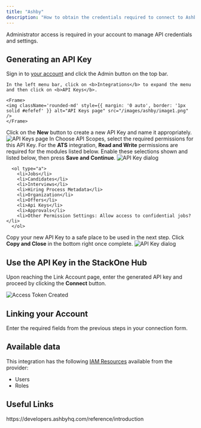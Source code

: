 ```yaml
---
title: "Ashby"
description: "How to obtain the credentials required to connect to Ashby."
---
```



<Note>
  Administrator access is required in your account to manage API credentials and settings.
</Note>

## Generating an API Key

<Steps>
  <Step title="Sign-in and open Integrations">
    Sign in to <a href="https://app.ashbyhq.com/signin">your account</a> and click the Admin <Icon icon="gear" iconType="regular" /> button on the top bar.

    In the left menu bar, click on <b>Integrations</b> to expand the menu and then click on <b>API Keys</b>.

    <Frame>
    <img className='rounded-md' style={{ margin: '0 auto', border: '1px solid #efefef' }} alt="API Keys page" src="/images/ashby/image1.png" />
    </Frame>
  </Step>

  <Step title="Add a new API key">
    Click on the <Icon icon="plus" iconType="regular" /> <b>New</b> button to create a new API Key and name it appropriately.
    <Frame>
      <img className='rounded-md' style={{ width: '400px', margin: '0 auto', border: '1px solid #efefef' }} alt="API Keys page" src="/images/ashby/image2.png" />
    </Frame>
  </Step>

  <Step title="Select the Appropriate API Scopes">
      In Choose API Scopes, select the required permissions for this API Key. For the <b>ATS</b> integration, <b>Read and Write</b> permissions are required for the modules listed below. Enable these selections shown and listed below, then press <b>Save and Continue</b>.   
      <Frame>
        <img className='rounded-md' style={{ width: '400px', margin: '0 auto', border: '1px solid #efefef' }} alt="API Key dialog" src="/images/ashby/image3.png" />
      </Frame>

      <ol type="a">
        <li>Jobs</li>
        <li>Candidates</li>
        <li>Interviews</li>
        <li>Hiring Process Metadata</li>
        <li>Organization</li>
        <li>Offers</li>
        <li>Api Keys</li>
        <li>Approvals</li>
        <li>Other Permission Settings: Allow access to confidential jobs?</li>
      </ol>
  </Step>

  <Step title="Copy the API key to clipboard">
    Copy your new API Key to a safe place to be used in the next step. Click <b>Copy and Close</b> in the bottom right once complete.
    <Frame>
      <img className='rounded-md' style={{ width: '400px', margin: '0 auto', border: '1px solid #efefef' }} alt="API Key dialog" src="/images/ashby/image4.png" />
    </Frame>
  </Step>
</Steps>

## Use the API Key in the StackOne Hub

Upon reaching the Link Account page, enter the generated API key and proceed by clicking the <b>Connect</b> button.

<Frame>
  <img
    className="rounded-md"
    style={{ width: "400px", margin: "0 auto", border: "1px solid #efefef" }}
    alt="Access Token Created"
    src="/images/ashby/image5.png"
  />
</Frame>


## Linking your Account

Enter the required fields from the previous steps in your connection form.

<IntegrationFooter />


## Available data

This integration has the following [IAM Resources](https://docs.stackone.com/reference/iam_list_users) available from the provider:
<ul>
 <li>Users</li>
 <li>Roles</li>
</ul>


## Useful Links
<Card title="API Reference" icon="link" href="https://developers.ashbyhq.com/reference/introduction">
    https://developers.ashbyhq.com/reference/introduction
</Card>
